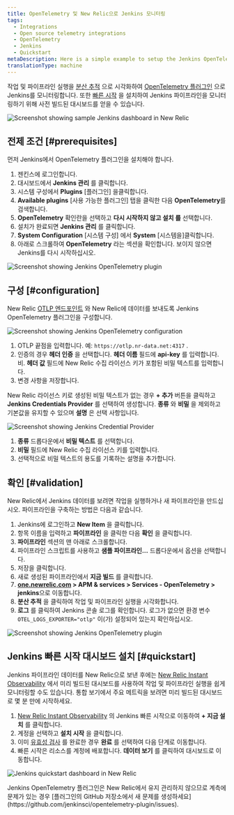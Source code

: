 ```yaml
---
title: OpenTelemetry 및 New Relic으로 Jenkins 모니터링
tags:
  - Integrations
  - Open source telemetry integrations
  - OpenTelemetry
  - Jenkins
  - Quickstart
metaDescription: Here is a simple example to setup the Jenkins OpenTelemetry plugin to send data to New Relic.
translationType: machine
---
```







작업 및 파이프라인 실행을 [분산 추적](/docs/distributed-tracing/concepts/introduction-distributed-tracing) 으로 시각화하여 [OpenTelemetry 플러그인](https://plugins.jenkins.io/opentelemetry) 으로 Jenkins를 모니터링합니다. 또한 [빠른 시작](https://newrelic.com/instant-observability/jenkins) 을 설치하여 Jenkins 파이프라인을 모니터링하기 위해 사전 빌드된 대시보드를 얻을 수 있습니다.

<img
  title="Screenshot showing sample Jenkins dashboard in New Relic"
  alt="Screenshot showing sample Jenkins dashboard in New Relic"
  src={opentelemetryJenkins05}
/>

## 전제 조건 [#prerequisites]

먼저 Jenkins에서 OpenTelemetry 플러그인을 설치해야 합니다.

1. 젠킨스에 로그인합니다.
2. 대시보드에서 **Jenkins 관리** 를 클릭합니다.
3. 시스템 구성에서 **Plugins** \[플러그인] 을클릭합니다.
4. **Available plugins** \[사용 가능한 플러그인] 탭을 클릭한 다음 **OpenTelemetry**를검색합니다.
5. **OpenTelemetry** 확인란을 선택하고 **다시 시작하지 않고 설치 를** 선택합니다.
6. 설치가 완료되면 **Jenkins 관리** 를 클릭합니다.
7. **System Configuration** \[시스템 구성] 에서 **System** \[시스템을]클릭합니다.
8. 아래로 스크롤하여 **OpenTelemetry** 라는 섹션을 확인합니다. 보이지 않으면 Jenkins를 다시 시작하십시오.

<img
  title="Screenshot showing Jenkins OpenTelemetry plugin"
  alt="Screenshot showing Jenkins OpenTelemetry plugin"
  src={opentelemetryJenkis01}
/>

## 구성 [#configuration]

New Relic [OTLP 엔드포인트](/docs/more-integrations/open-source-telemetry-integrations/opentelemetry/opentelemetry-setup/#note-endpoints) 와 <InlinePopover type="licenseKey"/>New Relic에 데이터를 보내도록 Jenkins OpenTelemetry 플러그인을 구성합니다.

<img
  title="Screenshot showing Jenkins OpenTelemetry configuration"
  alt="Screenshot showing Jenkins OpenTelemetry configuration"
  src={opentelemetryIntegrationsJenkins02}
/>

1. OTLP 끝점을 입력합니다. 예: `https://otlp.nr-data.net:4317` .
2. 인증의 경우 **헤더 인증** 을 선택합니다. **헤더 이름** 필드에 **api-key** 를 입력합니다. 비. **헤더 값** 필드에 New Relic 수집 라이선스 키가 포함된 비밀 텍스트를 입력합니다.
3. 변경 사항을 저장합니다.

New Relic 라이선스 키로 생성된 비밀 텍스트가 없는 경우 **+ 추가** 버튼을 클릭하고 **Jenkins Credentials Provider** 를 선택하여 생성합니다. **종류** 와 **비밀** 을 제외하고 기본값을 유지할 수 있으며 **설명** 은 선택 사항입니다.

<img
  title="Screenshot showing Jenkins Credential Provider"
  alt="Screenshot showing Jenkins Credential Provider"
  src={opentelemetryIntegrationsJenkins03}
/>

1. **종류** 드롭다운에서 **비밀 텍스트** 를 선택합니다.
2. **비밀** 필드에 New Relic 수집 라이선스 키를 입력합니다.
3. 선택적으로 비밀 텍스트의 용도를 기록하는 설명을 추가합니다.

## 확인 [#validation]

New Relic에서 Jenkins 데이터를 보려면 작업을 실행하거나 새 파이프라인을 만드십시오. 파이프라인을 구축하는 방법은 다음과 같습니다.

1. Jenkins에 로그인하고 **New Item** 을 클릭합니다.
2. 항목 이름을 입력하고 **파이프라인** 을 클릭한 다음 **확인** 을 클릭합니다.
3. **파이프라인** 섹션의 맨 아래로 스크롤합니다.
4. 파이프라인 스크립트를 사용하고 **샘플 파이프라인...** 드롭다운에서 옵션을 선택합니다.
5. 저장을 클릭합니다.
6. 새로 생성된 파이프라인에서 **지금 빌드** 를 클릭합니다.
7. **[one.newrelic.com](https://one.newrelic.com/all-capabilities) > APM & services > Services - OpenTelemetry > jenkins**으로 이동합니다.
8. **분산 추적** 을 클릭하여 작업 및 파이프라인 실행을 시각화합니다.
9. **로그** 를 클릭하여 Jenkins 콘솔 로그를 확인합니다. 로그가 없으면 환경 변수 `OTEL_LOGS_EXPORTER="otlp"` 이(가) 설정되어 있는지 확인하십시오.

<img
  title="Screenshot showing Jenkins OpenTelemetry plugin"
  alt="Screenshot showing Jenkins OpenTelemetry plugin"
  src={opentelemetryOpentelemetryJenkins04}
/>

## Jenkins 빠른 시작 대시보드 설치 [#quickstart]

Jenkins 파이프라인 데이터를 New Relic으로 보낸 후에는 [New Relic Instant Observability](http://newrelic.com/instant-observability) 에서 미리 빌드된 대시보드를 사용하여 작업 및 파이프라인 실행을 쉽게 모니터링할 수도 있습니다. 통합 보기에서 주요 메트릭을 보려면 미리 빌드된 대시보드로 몇 분 만에 시작하세요.

1. [New Relic Instant Observability](https://newrelic.com/instant-observability/jenkins) 의 Jenkins 빠른 시작으로 이동하여 **+ 지금 설치** 를 클릭합니다.
2. 계정을 선택하고 **설치 시작** 을 클릭합니다.
3. 이미 [유효성 검사](#validation) 를 완료한 경우 **완료** 를 선택하여 다음 단계로 이동합니다.
4. 빠른 시작은 리소스를 계정에 배포합니다. **데이터 보기** 를 클릭하여 대시보드로 이동합니다.

<img
  title="Jenkins quickstart dashboard in New Relic"
  alt="Jenkins quickstart dashboard in New Relic"
  src={opentelemetryJenkins05}
/>

<Callout variant="important">
  Jenkins OpenTelemetry 플러그인은 New Relic에서 유지 관리하지 않으므로 계측에 문제가 있는 경우 [플러그인의 GitHub 저장소에서 새 문제를 생성하세요](https://github.com/jenkinsci/opentelemetry-plugin/issues).
</Callout>

<InstallFeedback/>